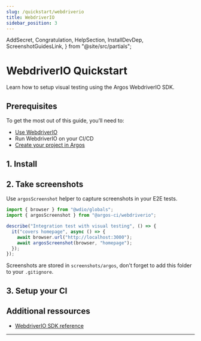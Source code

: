 ```yaml
---
slug: /quickstart/webdriverio
title: WebdriverIO
sidebar_position: 3
---
```


  AddSecret,
  Congratulation,
  HelpSection,
  InstallDevDep,
  ScreenshotGuidesLink,
} from "@site/src/partials";

# WebdriverIO Quickstart

Learn how to setup visual testing using the Argos WebdriverIO SDK.

## Prerequisites

To get the most out of this guide, you’ll need to:

- [Use WebdriverIO](https://webdriver.io/)
- Run WebdriverIO on your CI/CD
- [Create your project in Argos](https://app.argos-ci.com/new)

## 1. Install

<InstallDevDep dependency="@argos-ci/cli @argos-ci/webdriverio" showCliLink />

## 2. Take screenshots

Use <code>argosScreenshot</code> helper to capture screenshots in your E2E tests.

```js
import { browser } from "@wdio/globals";
import { argosScreenshot } from "@argos-ci/webdriverio";

describe("Integration test with visual testing", () => {
  it("covers homepage", async () => {
    await browser.url("http://localhost:3000");
    await argosScreenshot(browser, "homepage");
  });
});
```

Screenshots are stored in `screenshots/argos`, don't forget to add this folder to your `.gitignore`.

## 3. Setup your CI

<AddSecret folder="screenshots" />

<Congratulation />

## Additional ressources

- [WebdriverIO SDK reference](/webdriverio)

---

<HelpSection />
